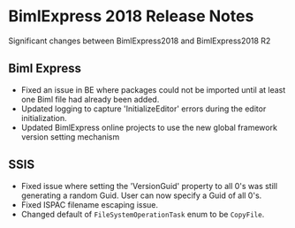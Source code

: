 # BimlExpress 2018 Release Notes

Significant changes between BimlExpress2018 and BimlExpress2018 R2

## Biml Express

* Fixed an issue in BE where packages could not be imported until at least one Biml file had already been added.
* Updated logging to capture 'InitializeEditor' errors during the editor initialization. 
* Updated BimlExpress online projects to use the new global framework version setting mechanism

## SSIS

* Fixed issue where setting the 'VersionGuid' property to all 0's was still generating a random Guid. User can now specify a Guid of all 0's. 
* Fixed ISPAC filename escaping issue.
* Changed default of `FileSystemOperationTask` enum to be `CopyFile`.

